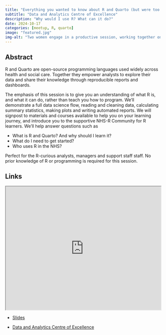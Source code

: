 ```yaml
---
title: "Everything you wanted to know about R and Quarto (but were too afraid to ask!)"
subtitle: "Data and Analytics Centre of Excellence"
description: "Why would I use R? What can it do?"
date: 2024-10-17
categories: [meetup, R, quarto]
image: "featured.jpg"
img-alt: "Two women engage in a productive session, working together on a laptop with code on the screen. From #WOCinTech Chat"
---
```


## Abstract

R and Quarto are open-source programming languages used widely across health and social care. Together they empower analysts to explore their data and share their knowledge through reproducible reports and dashboards.

The emphasis of this session is to give you an understanding of what R is, and what it can do, rather than teach you how to program. We'll demonstrate a full data science flow, reading and cleaning data, calculating summary statistics, making plots and writing automated reports. We will signpost to materials and courses available to help you on your learning journey, and introduce you to the supportive NHS-R Community for R learners.
We'll help answer questions such as

- What is R and Quarto? And why should I learn it?
- What do I need to get started?
- Who uses R in the NHS?

Perfect for the R-curious analysts, managers and support staff staff. No prior knowledge of R or programming is required for this session.


## Links

<p align="center">
<iframe src="https://statsrhian.github.io/dacoe-everything-r" width="100%" height = "400px"></iframe>
</p>

- [Slides](https://statsrhian.github.io/dacoe-everything-r)

- [Data and Analytics Centre of Excellence](https://ourdorset.org.uk/dacoe/)
